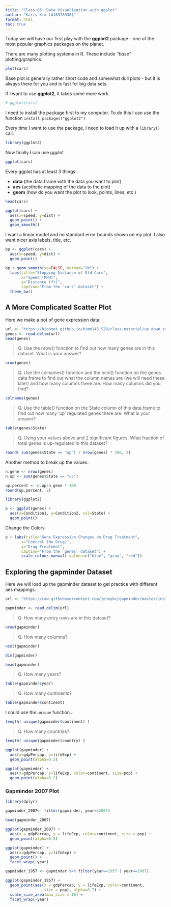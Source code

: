 ```yaml
---
title: "Class 05: Data Visualization with ggplot"
author: "Karis Kim (A16378938)"
format: html
toc: true
---
```


Today we will have our first play with the **ggplot2** package - one of the most popular graphics packages on the planet. 

There are many plotting systems in R. These include *"base"* plotting/graphics. 

```r
plot(cars)
```

Base plot is generally rather short code and somewhat dull plots - but it is always there for you and is fast for big data sets. 


If I want to use **ggplot2**, it takes some more work. 

```r
# ggplot(cars)
```

I need to install the package first to my computer. To do this I can use the function `install.packages("ggplot2")` 

Every time I want to use the package, I need to load it up with a `library()` call.

```r
library(ggplot2)
```

Now finally I can use ggplot

```r
ggplot(cars)
```



Every ggplot has at least 3 things: 

- **data** (the data.frame with the data you want to plot)
- **aes** (aesthetic mapping of the data to the plot)
- **geom** (how do you want the plot to look, points, lines, etc.)
```r
head(cars)
```



```r
ggplot(cars) +
  aes(x=speed, y=dist) +
  geom_point() +
  geom_smooth()
```


I want a linear model and no standard error bounds shown on my plot. I also want nicer axis labels, title, etc. 


```r
bp <- ggplot(cars) +
  aes(x=speed, y=dist) +
  geom_point()
```

```r
bp + geom_smooth(se=FALSE, method="lm") +
  labs(title="Stopping Distance of Old Cars",
       x="Speed (MPH)",
       y="Distance (ft)",
       caption="From the `cars` dataset") +
  theme_bw()
```


## A More Complicated Scatter Plot

Here we make a pot of gene expression data:
```r
url <- "https://bioboot.github.io/bimm143_S20/class-material/up_down_expression.txt"
genes <- read.delim(url)
head(genes)
```

> Q. Use the nrow() function to find out how many genes are in this dataset. What is your answer?

```r
nrow(genes)
```

> Q. Use the colnames() function and the ncol() function on the genes data frame to find out what the column names are (we will need these later) and how many columns there are. How many columns did you find?

```r
colnames(genes)
```

> Q. Use the table() function on the State column of this data.frame to find out how many ‘up’ regulated genes there are. What is your answer? 

```r
table(genes$State)
```

> Q. Using your values above and 2 significant figures. What fraction of total genes is up-regulated in this dataset?

```r
round( sum(genes$State == "up") / nrow(genes) * 100, 2) 
```

Another method to break up the values. 
```r
n.gene <- nrow(genes)
n.up <- sum(genes$State == "up")

up.percent <- n.up/n.gene * 100
round(up.percent, 2)
```

```r
library(ggplot2)
```

```r
p <- ggplot(genes) +
  aes(x=Condition1, y=Condition2, col=State) +
  geom_point()
```

Change the Colors

```r
p + labs(title="Gene Expression Changes on Drug Treatment",
       x="Control (No Drug)",
       y="Drug Treatment",
       caption="From the `genes` dataset") +
       scale_colour_manual( values=c("blue", "gray", "red"))
```

## Exploring the gapminder Dataset

Here we will load up the gapminder dataset to get practice with different aes mappings.

```r
url <- "https://raw.githubusercontent.com/jennybc/gapminder/master/inst/extdata/gapminder.tsv"

gapminder <- read.delim(url)
```

> Q. How many entry rows are in this dataset?

```r
nrow(gapminder)
```

> Q. How many columns?
```r
ncol(gapminder)
```

```r
dim(gapminder)
```

```r
head(gapminder)
```
>Q. How many years?

```r
table(gapminder$year)
```

> Q. How many continents?

```r
table(gapminder$continent)
```

I could use the `unique` function...
```r
length( unique(gapminder$continent) )
```

>Q. How many countries?

```r
length( unique(gapminder$country) )
```

```r
ggplot(gapminder) +
  aes(x=gdpPercap, y=lifeExp) +
  geom_point(alpha=0.2)
```

```r
ggplot(gapminder) +
  aes(x=gdpPercap, y=lifeExp, color=continent, size=pop) +
  geom_point(alpha=0.2)
```

### Gapminder 2007 Plot

```r
library(dplyr)

gapminder_2007<- filter(gapminder, year==2007)

head(gapminder_2007)
```

```r
ggplot(gapminder_2007) + 
  aes(x = gdpPercap, y = lifeExp, color=continent, size = pop) +
  geom_point(alpha=0.5)
```

```r
ggplot(gapminder) +
  aes(x=gdpPercap, y=lifeExp) +
  geom_point() +
  facet_wrap(~year)
```

```r
gapminder_1957 <- gapminder %>% filter(year==1957 | year==2007)

ggplot(gapminder_1957) + 
  geom_point(aes(x = gdpPercap, y = lifeExp, color=continent,
                 size = pop), alpha=0.7) + 
  scale_size_area(max_size = 10) +
  facet_wrap(~year)
```

